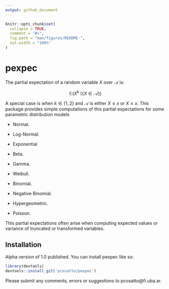 ```yaml
---
output: github_document
---
```


<!-- README.md is generated from README.Rmd. Please edit that file -->

```r
knitr::opts_chunk$set(
  collapse = TRUE,
  comment = "#>",
  fig.path = "man/figures/README-",
  out.width = "100%"
)
```

# pexpec

<!-- badges: start -->

<!-- badges: end -->

The partial expectation of a random variable $X$ over $\mathcal{A}$ is:

$$
\mathbb{E}(X^k \ \mathbb{I}\{X \in \mathcal{A}\})
$$

A special case is when $k \in \{1,2\}$ and $\mathcal{A}$ is either $X \leq x$ or $X \leq x$. This package provides simple computations of this partial expectations for some parametric distribution models

-   Normal.

-   Log-Normal.

-   Exponential

-   Beta.

-   Gamma.

-   Weibull.

-   Binomial.

-   Negative Binomial.

-   Hypergeometric.

-   Poisson.

This partial expectations often arise when computing expected values or variance of truncated or transformed variables.

## Installation

Alpha version of 1.0 published. You can install pexpec like so:

``` r
library(devtools)
devtools::install_git('pcosatto/pexpec')
```

Please submit any comments, errors or suggestions to pcosatto\@fi.uba.ar.
